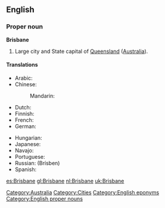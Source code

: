 ==English==

===Proper noun===
'''Brisbane'''

# Large city and State capital of [[Queensland]] ([[Australia]]).

====Translations====
{{trans-top|Capital of Queensland, Australia}}
* Arabic: {{t|ar|بريزبين|m|tr=briizbin}}
* Chinese:
*: Mandarin: {{t-|cmn|布里斯班|tr=Bùlǐsībān|sc=Hani}}
* Dutch: {{t+|nl|Brisbane}}
* Finnish: {{t-|fi|Brisbane}}
* French: {{t-|fr|Brisbane|m}}
* German: {{t-|de|Brisbane|n}}
{{trans-mid}}
* Hungarian: {{t-|hu|Brisbane}}
* Japanese: {{t|ja|ブリスベン|tr=Burisuben}}
* Navajo: {{tø|nv|Biisbané}}
* Portuguese: {{t-|pt|Brisbane|m}}
* Russian: {{t|ru|Брисбен|m}} (Brísben)
* Spanish: {{t+|es|Brisbane|m}}
{{trans-bottom}}

[[Category:Australia]]
[[Category:Cities]]
[[Category:English eponyms]]
[[Category:English proper nouns]]

[[es:Brisbane]]
[[gl:Brisbane]]
[[nl:Brisbane]]
[[uk:Brisbane]]
